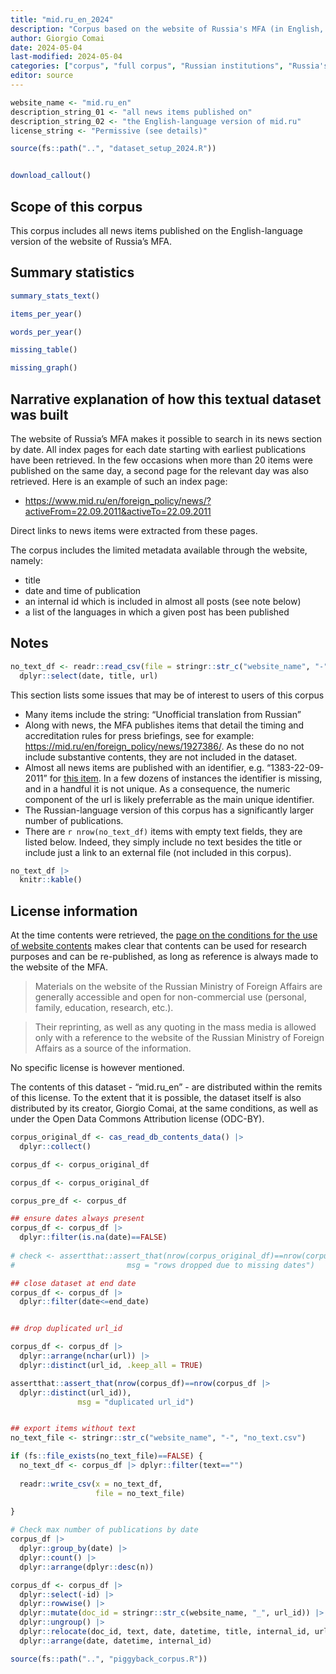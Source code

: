 ```yaml
---
title: "mid.ru_en_2024"
description: "Corpus based on the website of Russia's MFA (in English, 2003-2023)"
author: Giorgio Comai
date: 2024-05-04
last-modified: 2024-05-04
categories: ["corpus", "full corpus", "Russian institutions", "Russia's MFA", "English language"]
editor: source
---
```



```r
website_name <- "mid.ru_en"
description_string_01 <- "all news items published on"
description_string_02 <- "the English-language version of mid.ru"
license_string <- "Permissive (see details)"

source(fs::path("..", "dataset_setup_2024.R"))


download_callout()

```


## Scope of this corpus

This corpus includes all news items published on the English-language version of the website of Russia's MFA. 

## Summary statistics

```r
summary_stats_text()
```

```r
items_per_year()
```

```r
words_per_year()
```


```r
missing_table() 
```

```r
missing_graph()
```



## Narrative explanation of how this textual dataset was built

The website of Russia's MFA makes it possible to search in its news section by date. All index pages for each date starting with earliest publications have been retrieved. In the few occasions when more than 20 items were published on the same day, a second page for the relevant day was also retrieved. Here is an example of such an index page:

- [https://www.mid.ru/en/foreign_policy/news/?activeFrom=22.09.2011&activeTo=22.09.2011](https://www.mid.ru/en/foreign_policy/news/?activeFrom=22.09.2011&activeTo=22.09.2011)

Direct links to news items were extracted from these pages. 

The corpus includes the limited metadata available through the website, namely:

- title
- date and time of publication
- an internal id which is included in almost all posts (see note below)
- a list of the languages in which a given post has been published

## Notes

```r
no_text_df <- readr::read_csv(file = stringr::str_c("website_name", "-", "no_text.csv")) |> 
  dplyr::select(date, title, url) 
```

This section lists some issues that may be of interest to users of this corpus

- Many items include the string: "Unofficial translation from Russian"
- Along with news, the MFA publishes items that detail the timing and accreditation rules for press briefings, see for example: [https://mid.ru/en/foreign_policy/news/1927386/](https://mid.ru/en/foreign_policy/news/1927386/). As these do no not include substantive contents, they are not included in the dataset. 
- Almost all news items are published with an identifier, e.g. "1383-22-09-2011" for [this item](https://www.mid.ru/en/foreign_policy/news/1607500/). In a few dozens of instances the identifier is missing, and in a handful it is not unique. As a consequence, the numeric component of the url is likely preferrable as the main unique identifier.
- The Russian-language version of this corpus has a significantly larger number of publications. 
- There are `r nrow(no_text_df)` items with empty text fields, they are listed below. Indeed, they simply include no text besides the title or include just a link to an external file (not included in this corpus).

```r
no_text_df |> 
  knitr::kable()
```


## License information

At the time contents were retrieved, the [page on the conditions for the use of website contents](https://mid.ru/en/using_website_content/) makes clear that contents can be used for research purposes and can be re-published, as long as reference is always made to the website of the MFA.

> Materials on the website of the Russian Ministry of Foreign Affairs are generally accessible and open for non-commercial use (personal, family, education, research, etc.).

> Their reprinting, as well as any quoting in the mass media is allowed only with a reference to the website of the Russian Ministry of Foreign Affairs as a source of the information.

No specific license is however mentioned.

The contents of this dataset - “mid.ru_en” - are distributed within the remits of this license. To the extent that it is possible, the dataset itself is also distributed by its creator, Giorgio Comai, at the same conditions, as well as under the Open Data Commons Attribution license (ODC-BY).



```r

corpus_original_df <- cas_read_db_contents_data() |> 
  dplyr::collect()

corpus_df <- corpus_original_df
```

```r
corpus_df <- corpus_original_df

corpus_pre_df <- corpus_df 

## ensure dates always present
corpus_df <- corpus_df |> 
  dplyr::filter(is.na(date)==FALSE) 
  
# check <- assertthat::assert_that(nrow(corpus_original_df)==nrow(corpus_df), 
#                         msg = "rows dropped due to missing dates")

## close dataset at end date
corpus_df <- corpus_df |> 
  dplyr::filter(date<=end_date) 


## drop duplicated url_id

corpus_df <- corpus_df |> 
  dplyr::arrange(nchar(url)) |> 
  dplyr::distinct(url_id, .keep_all = TRUE)

assertthat::assert_that(nrow(corpus_df)==nrow(corpus_df |> 
  dplyr::distinct(url_id)), 
               msg = "duplicated url_id")


## export items without text
no_text_file <- stringr::str_c("website_name", "-", "no_text.csv")

if (fs::file_exists(no_text_file)==FALSE) {
  no_text_df <- corpus_df |> dplyr::filter(text=="")
  
  readr::write_csv(x = no_text_df,
                   file = no_text_file)
  
}

# Check max number of publications by date
corpus_df |> 
  dplyr::group_by(date) |> 
  dplyr::count() |> 
  dplyr::arrange(dplyr::desc(n))

corpus_df <- corpus_df |> 
  dplyr::select(-id) |> 
  dplyr::rowwise() |> 
  dplyr::mutate(doc_id = stringr::str_c(website_name, "_", url_id)) |> 
  dplyr::ungroup() |> 
  dplyr::relocate(doc_id, text, date, datetime, title, internal_id, url_id, translations) |> 
  dplyr::arrange(date, datetime, internal_id)

```




```r
source(fs::path("..", "piggyback_corpus.R"))
```